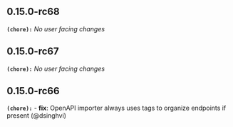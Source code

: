 ## 0.15.0-rc68
**`(chore):`** _No user facing changes_

## 0.15.0-rc67
**`(chore):`** _No user facing changes_

## 0.15.0-rc66
**`(chore):`** - **fix**: OpenAPI importer always uses tags to organize endpoints if present (@dsinghvi)

